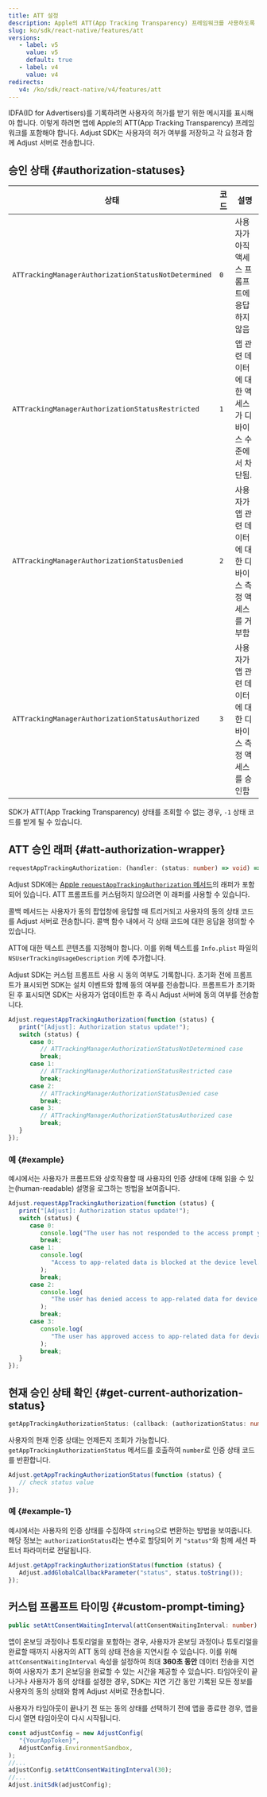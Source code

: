 ```yaml
---
title: ATT 설정
description: Apple의 ATT(App Tracking Transparency) 프레임워크를 사용하도록 앱 설정
slug: ko/sdk/react-native/features/att
versions:
   - label: v5
     value: v5
     default: true
   - label: v4
     value: v4
redirects:
   v4: /ko/sdk/react-native/v4/features/att
---
```


IDFA\(ID for Advertisers\)를 기록하려면 사용자의 허가를 받기 위한 메시지를 표시해야 합니다. 이렇게 하려면 앱에 Apple의 ATT\(App Tracking Transparency\) 프레임워크를 포함해야 합니다. Adjust SDK는 사용자의 허가 여부를 저장하고 각 요청과 함께 Adjust 서버로 전송합니다.

## 승인 상태 {#authorization-statuses}

| 상태                                                | 코드 | 설명                                                         |
| --------------------------------------------------- | ---- | ------------------------------------------------------------ |
| `ATTrackingManagerAuthorizationStatusNotDetermined` | `0`  | 사용자가 아직 액세스 프롬프트에 응답하지 않음                |
| `ATTrackingManagerAuthorizationStatusRestricted`    | `1`  | 앱 관련 데이터에 대한 액세스가 디바이스 수준에서 차단됨.     |
| `ATTrackingManagerAuthorizationStatusDenied`        | `2`  | 사용자가 앱 관련 데이터에 대한 디바이스 측정 액세스를 거부함 |
| `ATTrackingManagerAuthorizationStatusAuthorized`    | `3`  | 사용자가 앱 관련 데이터에 대한 디바이스 측정 액세스를 승인함 |

<Callout type="note">

SDK가 ATT\(App Tracking Transparency\) 상태를 조회할 수 없는 경우, `-1` 상태 코드를 받게 될 수 있습니다.

</Callout>

## ATT 승인 래퍼 {#att-authorization-wrapper}

<CodeBlock title="메서드 서명">

```ts
requestAppTrackingAuthorization: (handler: (status: number) => void) => void
```

</CodeBlock>

Adjust SDK에는 [Apple `requestAppTrackingAuthorization` 메서드](https://developer.apple.com/documentation/apptrackingtransparency/attrackingmanager/3547037-requesttrackingauthorizationwith)의 래퍼가 포함되어 있습니다. ATT 프롬프트를 커스텀하지 않으려면 이 래퍼를 사용할 수 있습니다.

콜백 메서드는 사용자가 동의 팝업창에 응답할 때 트리거되고 사용자의 동의 상태 코드를 Adjust 서버로 전송합니다. 콜백 함수 내에서 각 상태 코드에 대한 응답을 정의할 수 있습니다.

ATT에 대한 텍스트 콘텐츠를 지정해야 합니다. 이를 위해 텍스트를 `Info.plist` 파일의 `NSUserTrackingUsageDescription` 키에 추가합니다.

<Callout type="tip">

Adjust SDK는 커스텀 프롬프트 사용 시 동의 여부도 기록합니다. 초기화 전에 프롬프트가 표시되면 SDK는 설치 이벤트와 함께 동의 여부를 전송합니다. 프롬프트가 초기화된 후 표시되면 SDK는 사용자가 업데이트한 후 즉시 Adjust 서버에 동의 여부를 전송합니다.

</Callout>

```jsx
Adjust.requestAppTrackingAuthorization(function (status) {
   print("[Adjust]: Authorization status update!");
   switch (status) {
      case 0:
         // ATTrackingManagerAuthorizationStatusNotDetermined case
         break;
      case 1:
         // ATTrackingManagerAuthorizationStatusRestricted case
         break;
      case 2:
         // ATTrackingManagerAuthorizationStatusDenied case
         break;
      case 3:
         // ATTrackingManagerAuthorizationStatusAuthorized case
         break;
   }
});
```

### 예 {#example}

예시에서는 사용자가 프롬프트와 상호작용할 때 사용자의 인증 상태에 대해 읽을 수 있는\(human\-readable\) 설명을 로그하는 방법을 보여줍니다.

```jsx
Adjust.requestAppTrackingAuthorization(function (status) {
   print("[Adjust]: Authorization status update!");
   switch (status) {
      case 0:
         console.log("The user has not responded to the access prompt yet.");
         break;
      case 1:
         console.log(
            "Access to app-related data is blocked at the device level.",
         );
         break;
      case 2:
         console.log(
            "The user has denied access to app-related data for device measurement.",
         );
         break;
      case 3:
         console.log(
            "The user has approved access to app-related data for device measurement.",
         );
         break;
   }
});
```

## 현재 승인 상태 확인 {#get-current-authorization-status}

<CodeBlock title="메서드 서명">

```ts
getAppTrackingAuthorizationStatus: (callback: (authorizationStatus: number) => void) => void
```

</CodeBlock>

사용자의 현재 인증 상태는 언제든지 조회가 가능합니다. `getAppTrackingAuthorizationStatus` 메서드를 호출하여 `number`로 인증 상태 코드를 반환합니다.

```jsx
Adjust.getAppTrackingAuthorizationStatus(function (status) {
   // check status value
});
```

### 예 {#example-1}

예시에서는 사용자의 인증 상태를 수집하여 `string`으로 변환하는 방법을 보여줍니다. 해당 정보는 `authorizationStatus`라는 변수로 할당되어 키 `"status"`와 함께 세션 파트너 파라미터로 전달됩니다.

```jsx
Adjust.getAppTrackingAuthorizationStatus(function (status) {
   Adjust.addGlobalCallbackParameter("status", status.toString());
});
```

## 커스텀 프롬프트 타이밍 {#custom-prompt-timing}

<CodeBlock title="메서드 서명">

```ts
public setAttConsentWaitingInterval(attConsentWaitingInterval: number): void
```

</CodeBlock>

앱이 온보딩 과정이나 튜토리얼을 포함하는 경우, 사용자가 온보딩 과정이나 튜토리얼을 완료할 때까지 사용자의 ATT 동의 상태 전송을 지연시킬 수 있습니다. 이를 위해 `attConsentWaitingInterval` 속성을 설정하여 최대 **360초 동안** 데이터 전송을 지연하여 사용자가 초기 온보딩을 완료할 수 있는 시간을 제공할 수 있습니다. 타임아웃이 끝나거나 사용자가 동의 상태를 설정한 경우, SDK는 지연 기간 동안 기록된 모든 정보를 사용자의 동의 상태와 함께 Adjust 서버로 전송합니다.

<Callout type="note">

사용자가 타임아웃이 끝나기 전 또는 동의 상태를 선택하기 전에 앱을 종료한 경우, 앱을 다시 열면 타임아웃이 다시 시작됩니다.

</Callout>

```jsx
const adjustConfig = new AdjustConfig(
   "{YourAppToken}",
   AdjustConfig.EnvironmentSandbox,
);
//...
adjustConfig.setAttConsentWaitingInterval(30);
//...
Adjust.initSdk(adjustConfig);
```
